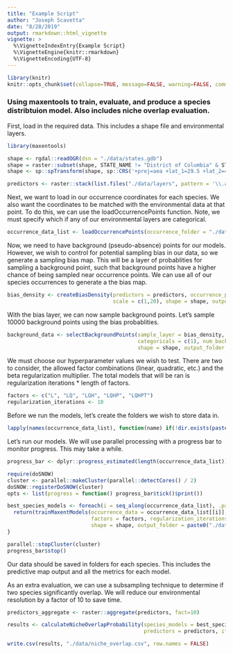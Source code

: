 ```yaml
---
title: "Example Script"
author: "Joseph Scavetta"
date: "8/28/2019"
output: rmarkdown::html_vignette
vignette: >
  %\VignetteIndexEntry{Example Script}
  %\VignetteEngine{knitr::rmarkdown}
  %\VignetteEncoding{UTF-8}
---
```


```r
library(knitr)
knitr::opts_chunk$set(collapse=TRUE, message=FALSE, warning=FALSE, comment="#>")
```

### Using maxentools to train, evaluate, and produce a species distribtuion model. Also includes niche overlap evaluation.

First, load in the required data. This includes a shape file and environmental layers.
```r
library(maxentools)

shape <- rgdal::readOGR(dsn = "./data/states.gdb")
shape = raster::subset(shape, STATE_NAME != "District of Columbia" & STATE_NAME != "Alaska" & STATE_NAME != "Hawaii")
shape <- sp::spTransform(shape, sp::CRS('+proj=aea +lat_1=29.5 +lat_2=45.5 +lat_0=37.5 +lon_0=-96 +x_0=0 +y_0=0 +datum=NAD83 +units=m +no_defs'))

predictors <- raster::stack(list.files("./data/layers", pattern = '\\.asc$', full.names = TRUE))
```

Next, we want to load in our occurrence coordinates for each species. We also want the coordinates to be matched with the environmental data at that point. To do this, we can use the loadOccurrencePoints function. Note, we must specify which if any of our environmental layers are categorical.
```r
occurrence_data_list <- loadOccurrencePoints(occurrence_folder = "./data/occurrences/", predictors = predictors, categoricals = c(1))
```

Now, we need to have background (pseudo-absence) points for our models. However, we wish to control for potential sampling bias in our data, so we generate a sampling bias map. This will be a layer of probablities for sampling a background point, such that background points have a higher chance of being sampled near occurrence points. We can use all of our species occurrences to generate a the bias map.
```r
bias_density <- createBiasDensity(predictors = predictors, occurrence_points_list = occurrence_data_list, 
                                  scale = c(1,20), shape = shape, output_folder = "./data/")
```

With the bias layer, we can now sample background points. Let's sample 10000 background points using the bias probablities.
```r
background_data <- selectBackgroundPoints(sample_layer = bias_density, occurrence_data_list = occurrence_data_list, predictors = predictors,
                                          categoricals = c(1), num_background_points = 10000, use_probabilty = TRUE, 
                                          shape = shape, output_folder = "./data/")
```

We must choose our hyperparameter values we wish to test. There are two to consider, the allowed factor combinations (linear, quadratic, etc.) and the beta regularization multiplier. The total models that will be ran is regularization iterations * length of factors.
```r
factors <- c("L", "LQ", "LQH", "LQHP", "LQHPT")
regularization_iterations <- 10
```

Before we run the models, let's create the folders we wish to store data in.
```r
lapply(names(occurrence_data_list), function(name) if(!dir.exists(paste0("./data/", name))) dir.create(paste0("./data/", name)))
```

Let's run our models. We will use parallel processing with a progress bar to monitor progress. This may take a while.
```r
progress_bar <- dplyr::progress_estimated(length(occurrence_data_list))

require(doSNOW)
cluster <- parallel::makeCluster(parallel::detectCores() / 2)
doSNOW::registerDoSNOW(cluster)
opts <- list(progress = function() progress_bar$tick()$print())

best_species_models <- foreach(i = seq_along(occurrence_data_list), .packages = c("maxentools"), .options.snow = opts) %dopar% {
  return(trainMaxentModels(occurrence_data = occurrence_data_list[[i]], background_data = background_data, predictors = predictors,
                           factors = factors, regularization_iterations = regularization_iterations, regularization_range = c(0, 2.5), 
                           shape = shape, output_folder = paste0("./data/", names(occurrence_data_list)[[i]])))
}

parallel::stopCluster(cluster)
progress_bar$stop()
```

Our data should be saved in folders for each species. This includes the predictive map output and all the metrics for each model.

As an extra evaluation, we can use a subsampling technique to determine if two species significantly overlap. We will reduce our environmental resolution by a factor of 10 to save time.
```r
predictors_aggregate <- raster::aggregate(predictors, fact=10)

results <- calculateNicheOverlapProbability(species_models = best_species_models, background_data = background_data, 
                                            predictors = predictors, iterations = 100)

write.csv(results, "./data/niche_overlap.csv", row.names = FALSE)
```
